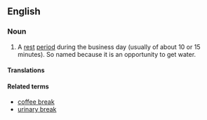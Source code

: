 ==English==

===Noun===
{{en-noun|sg=[[water]] [[break]]}}

# A [[rest]] [[period]] during the business day (usually of about 10 or 15 minutes). So named because it is an opportunity to get water.

====Translations====
{{trans-top|a rest period during the business day providing the opportunity to drink water}}
{{trans-mid}}
{{trans-bottom}}

====Related terms====
*[[coffee break]]
*[[urinary break]]
{{anagrams:en/aabeekrrtw}}